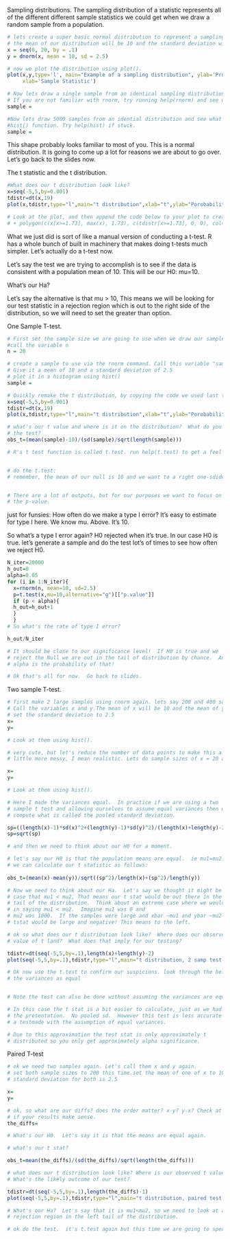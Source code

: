 Sampling distributions. 
The sampling distribution of a statistic represents all of the different different sample statistics we could get when we draw a random sample from a population. 
```r
# lets create a super basic normal distribution to represent a sampling distribution.
# the mean of our distribution will be 10 and the standard deviation will be 2.5. 
x = seq(0, 20, by = .1)
y = dnorm(x, mean = 10, sd = 2.5)

# now we plot the distribution using plot(). 
plot(x,y,type='l', main="Example of a sampling distribution", ylab='Probability',
     xlab='Sample Statistic')

# Now lets draw a single sample from an identical sampling distribution using the rnorm function
# If you are not familiar with rnorm, try running help(rnorm) and see what comes up. Stare this sample in # a variable called sample
sample = 

#Now lets draw 5000 samples from an idential distribution and see what they look like using the 
#hist() function. Try help(hist) if stuck.
sample = 
```
This shape probably looks familiar to most of you. This is a normal distribution. It is going to come up a lot for reasons we are about to go over. Let's go back to the slides now. 


The t statistic and the t distribution. 
```r
#What does our t distribution look like?
x=seq(-5,5,by=0.001)
tdistr=dt(x,19)
plot(x,tdistr,type="l",main="t distribution",xlab="t",ylab="Porobability Density")

# Look at the plot, and then append the code below to your plot to create a rejection region. 
# + polygon(c(x[x>=1.73], max(x), 1.73), c(tdistr[x>=1.73], 0, 0), col="red") #


```
What we just did is sort of like a manual version of conducting a t-test. R has a whole bunch of built in machinery that makes doing t-tests much simpler. Let's actually do a t-test now. 

Let's say the test we are trying to accomplish is to see if the data is
consistent with a population mean of 10.  This will be our H0: mu=10.

What's our Ha?  
  
Let's say the alternative is that mu > 10, This means we will be looking
for our test statistic in a rejection region which is out to the right
side of the distribution, so we will need to set the greater than option.

One Sample T-test. 

```r
# First set the sample size we are going to use when we draw our sample. Let's do a sample size of 20 and
#call the variable n
n = 20

# create a sample to use via the rnorm command. Call this variable "sample".
# Give it a mean of 10 and a standard deviation of 2.5
# plot it in a histogram using hist()
sample = 

# Quickly remake the t distribution, by copying the code we used last time. 
x=seq(-5,5,by=0.001)
tdistr=dt(x,19)
plot(x,tdistr,type="l",main="t distribution",xlab="t",ylab="Porobability Density")

# what's our t value and where is it on the distribution?  What do you predict for the result of
# the test?
obs_t=(mean(sample)-10)/(sd(sample)/sqrt(length(sample)))

# R's t test function is called t.test. run help(t.test) to get a feel for the function 


# do the t.test:
# remember, the mean of our null is 10 and we want to a right one-sdided (greater than) test


# There are a lot of outputs, but for our purposes we want to focus on 
# the p-value. 
```
just for funsies:  How often do we make a type I error?  It's
easy to estimate for type I here.  We know mu.  Above. It's 10.

So what's a type I error again?  H0 rejected when it's true.
In our case H0 is true.
let's generate a sample and do the test lot's of times to see how often
we reject H0.
```r
N_iter=20000
h_out=0
alpha=0.05
for (i in 1:N_iter){
  x=rnorm(n, mean=10, sd=2.5)
  p=t.test(x,mu=10,alternative="g")[["p.value"]]
  if (p < alpha){
  h_out=h_out+1
  }
  }
# So what's the rate of type I error?

h_out/N_iter

# It should be close to our significance level!  If H0 is true and we
# reject the Null we are out in the tail of distribution by chance.  And
# alpha is the probability of that!

# Ok that's all for now.  Go back to slides.
```
Two sample T-test.
```r
# first make 2 large samples using rnorm again. lets say 200 and 400 samples each. 
# Call the variables x and y.The mean of x will be 10 and the mean of y will be 11. 
# set the standard deviation to 2.5 
x=
y=

# Look at them using hist().

# very cute, but let's reduce the number of data points to make this a
# little more messy, I mean realistic. Lets do sample sizes of x = 20 and y = 40 (same sd).

x=
y=

# Look at them using hist().

```

```r
# Here I made the variances equal.  In practice if we are using a two
# sample t test and allowing ourselves to assume equal variances then we
# compute what is called the pooled standard deviation.  

sp=((length(x)-1)*sd(x)^2+(length(y)-1)*sd(y)^2)/(length(x)+length(y)-2)
sp=sqrt(sp)

# and then we need to think about our H0 for a moment.

# let's say our H0 is that the population means are equal.  ie mu1=mu2.  So
# we can calculate our t statistic as follows:
  
obs_t=(mean(x)-mean(y))/sqrt((sp^2)/length(x)+(sp^2)/length(y))

# Now we need to think about our Ha.  Let's say we thought it might be the
# case that mu1 < mu2, That means our t stat would be out there in the left
# tail of the distribution.  Think about an extreme case where we would feel confident
# in saying mu1 < mu2.  Imagine mu1 was 0 and
# mu2 was 1000.  If the samples were large and xbar ~mu1 and ybar ~mu2 then
# tstat would be large and negative! This means to the left.

# ok so what does our t distribution look like?  Where does our observed
# value of t land?  What does that imply for our testing?

tdistr=dt(seq(-5,5,by=.1),length(x)+length(y)-2)
plot(seq(-5,5,by=.1),tdistr,type="l",main="t distribution, 2 samp test example",xlab="",ylab="")

# Ok now use the t.test to confirm our suspicions. look through the help file and figure out how to set 
# the variances as equal


# Note the test can also be done without assuming the variances are equal

# In this case the t stat is a bit easier to calculate, just as we had in
# the presentation.  No pooled sd.  However this test is less accurate than 
# a testmade with the assumption of equal variances.

# Due to this approximation the test stat is only approximately t
# distributed so you only get approximately alpha significance.
```
Paired T-test
```r
# ok we need two samples again. Let's call them x and y again. 
# set both sample sizes to 200 this time.set the mean of one of x to 10 and the mean of y to 11. 
# standard deviation for both is 2.5

x=
y=

# ok, so what are our diffs? does the order matter? x-y? y-x? Check at the end to see 
# if your results make sense. 
the_diffs=

# What's our H0.  Let's say it is that the means are equal again.

# what's our t stat?

obs_t=mean(the_diffs)/(sd(the_diffs)/sqrt(length(the_diffs)))

# what does our t distribution look like? Where is our observed t value?
# What's the likely outcome of our test?

tdistr=dt(seq(-5,5,by=.1),length(the_diffs)-1)
plot(seq(-5,5,by=.1),tdistr,type="l",main="t distribution, paired test example",xlab="",ylab="")

# What's our Ha?  Let's say that it is mu1<mu2, so we need to look at a
# rejection region in the left tail of the distribution.

# ok do the test.  it's t.test again but this time we are going to specify that they are paired. 
```
